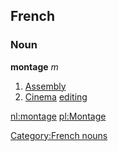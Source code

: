 ==French==
===Noun===
'''montage''' ''m''

#[[Assembly]]
#[[Cinema]] [[editing]]


[[Category:French nouns]]

[[nl:montage]]
[[pl:Montage]]